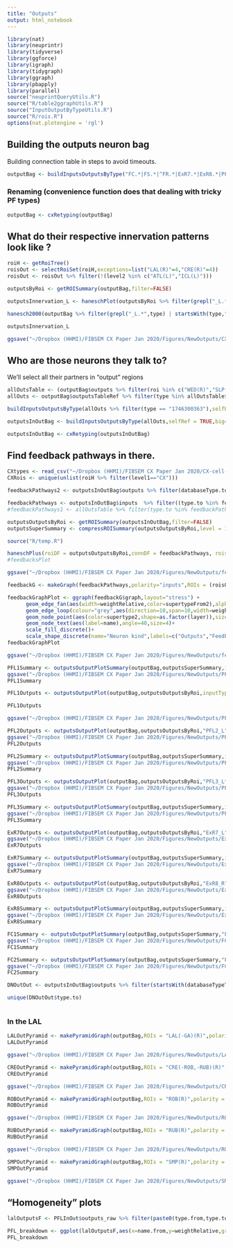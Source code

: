 ```yaml
---
title: "Outputs"
output: html_notebook
---
```


```r
library(nat)
library(neuprintr)
library(tidyverse)
library(ggforce)
library(igraph)
library(tidygraph)
library(ggraph)
library(pbapply)
library(parallel)
source("neuprintQueryUtils.R")
source("R/table2ggraphUtils.R")
source("InputOutputByTypeUtils.R")
source("R/rois.R")
options(nat.plotengine = 'rgl')
```

## Building the outputs neuron bag
Building connection table in steps to avoid timeouts.
```r
outputBag <- buildInputsOutputsByType("FC.*|FS.*|^FR.*|ExR7.*|ExR8.*|PFL.*|PFR.*|EL.*",big=TRUE,nc=5)
```

### Renaming (convenience function does that dealing with tricky PF types)
```r
outputBag <- cxRetyping(outputBag)
```

## What do their respective innervation patterns look like ?
```r
roiH <- getRoiTree()
roisOut <- selectRoiSet(roiH,exceptions=list("LAL(R)"=4,"CRE(R)"=4))
roisOut <- roisOut %>% filter(!(level2 %in% c("ATL(L)","ICL(L)")))
```
```r
outputsByRoi <- getROISummary(outputBag,filter=FALSE)
```


```r
outputsInnervation_L <- haneschPlot(outputsByRoi %>% filter(grepl("_L.*",type) | startsWith(type,"ExR8")),roiSelect = roisOut,grouping = "supertype2")
```

```r
hanesch2000(outputBag %>% filter(grepl("_L.*",type) | startsWith(type,"ExR8")),roiSelect = roisOut)
```


```r
outputsInnervation_L
```

```r
ggsave("~/Dropbox (HHMI)/FIBSEM CX Paper Jan 2020/Figures/NewOutputs/CXoutputsHaneschL.svg",outputsInnervation_L,width=6,height=8)
```

## Who are those neurons they talk to?
We'll select all their partners in "output" regions

```r
allOutsTable <- (outputBag$outputs %>% filter(roi %in% c("WED(R)","SLP(R)","SIP(R)","SMP(R)","SPS","IPS","CRE(R)","RUB(R)","ROB(R)","BU(R)","LAL(R)","AB(R)","GNG") & !(databaseType.to %in% outputBag$names$databaseType)))
allOuts <- outputBag$outputsTableRef %>% filter(type %in% allOutsTable$type.to)
```

```r
buildInputsOutputsByType(allOuts %>% filter(type == "1746300363"),selfRef=TRUE)
```


```r
outputsInOutBag <- buildInputsOutputsByType(allOuts,selfRef = TRUE,big=TRUE,nc=12)
```

```r
outputsInOutBag <- cxRetyping(outputsInOutBag)
```
## Find feedback pathways in there.
```r
CXtypes <- read_csv("~/Dropbox (HHMI)/FIBSEM CX Paper Jan 2020/CX-cell-types3")
CXRois <- unique(unlist(roiH %>% filter(level1=="CX")))
```


```r
feedbackPathways2 <- outputsInOutBag$outputs %>% filter(databaseType.to %in% CXtypes$n.type & (roi %in% CXRois))

feedbackPathways <- outputsInOutBag$inputs  %>% filter((type.to %in% feedbackPathways2$type.from) & (type.from %in% outputBag$names$type)) %>% ungroup()
#feedbackPathways1 <- allOutsTable %>% filter(type.to %in% feedbackPathways2$type.from)
```

```r
outputsOutputsByRoi <- getROISummary(outputsInOutBag,filter=FALSE)
outputsSuperSummary <- compressROISummary(outputsOutputsByRoi,level = 1,stat = sum)
```

```r
source("R/temp.R")
```

```r
haneschPlus(roiDF = outputsOutputsByRoi,connDF = feedbackPathways, rois=roisOut,groupPartnersBy = "supertype.from2")
#feedbacksPlot
```

```r
ggsave("~/Dropbox (HHMI)/FIBSEM CX Paper Jan 2020/Figures/NewOutputs/feedbacks.svg",feedbacksPlot,height=8)
```
```r
feedbackG <- makeGraph(feedbackPathways,polarity="inputs",ROIs = (roisOut %>% filter(level1 != "CX"))$customRois)
```

```r
feedbackGraphPlot <- ggraph(feedbackG$graph,layout="stress") + 
      geom_edge_fan(aes(width=weightRelative,color=supertypeFrom2),alpha=0.5) + 
      geom_edge_loop(colour="grey",aes(direction=10,span=10,width=weightRelative),alpha=0.5) +
      geom_node_point(aes(color=supertype2,shape=as.factor(layer)),size=8) + 
      geom_node_text(aes(label=name),angle=40,size=4)+
      scale_fill_discrete()+
      scale_shape_discrete(name="Neuron kind",labels=c("Outputs","Feedback"))
feedbackGraphPlot
```

```r
ggsave("~/Dropbox (HHMI)/FIBSEM CX Paper Jan 2020/Figures/NewOutputs/feedbacksGraph.svg",feedbackGraphPlot,width=12)
```




```r
PFL1Summary <- outputsOutputPlotSummary(outputBag,outputsSuperSummary,inputType="PFL1_L*")
ggsave("~/Dropbox (HHMI)/FIBSEM CX Paper Jan 2020/Figures/NewOutputs/PFL1Summary.svg",PFL1Summary)
PFL1Summary
```


```r
PFL1Outputs <- outputsOutputPlot(outputBag,outputsOutputsByRoi,inputType = "PFL1_L*")
```

```r
PFL1Outputs
```


```r
ggsave("~/Dropbox (HHMI)/FIBSEM CX Paper Jan 2020/Figures/NewOutputs/PFL1Outs.svg",PFL1Outputs)
```

```r
PFL2Outputs <- outputsOutputPlot(outputBag,outputsOutputsByRoi,"PFL2_L")
ggsave("~/Dropbox (HHMI)/FIBSEM CX Paper Jan 2020/Figures/NewOutputs/PFL2Outs.svg",PFL2Outputs,height=12)
PFL2Outputs
```
```r
PFL2Summary <- outputsOutputPlotSummary(outputBag,outputsSuperSummary,inputType="PFL2_L")
ggsave("~/Dropbox (HHMI)/FIBSEM CX Paper Jan 2020/Figures/NewOutputs/PFL2Summary.svg",PFL2Summary,height=9)
PFL2Summary
```

```r
PFL3Outputs <- outputsOutputPlot(outputBag,outputsOutputsByRoi,"PFL3_L*")
ggsave("~/Dropbox (HHMI)/FIBSEM CX Paper Jan 2020/Figures/NewOutputs/PFL3Outs.svg",PFL3Outputs,height=15)
PFL3Outputs
```
```r
PFL3Summary <- outputsOutputPlotSummary(outputBag,outputsSuperSummary,inputType="PFL3_L*")
ggsave("~/Dropbox (HHMI)/FIBSEM CX Paper Jan 2020/Figures/NewOutputs/PFL3Summary.svg",PFL3Summary,height=10)
PFL3Summary
```

```r
ExR7Outputs <- outputsOutputPlot(outputBag,outputsOutputsByRoi,"ExR7_L")
ggsave("~/Dropbox (HHMI)/FIBSEM CX Paper Jan 2020/Figures/NewOutputs/ExR7Outs.svg",ExR7Outputs,height=12)
ExR7Outputs
```

```r
ExR7Summary <- outputsOutputPlotSummary(outputBag,outputsSuperSummary,inputType="ExR7_L")
ggsave("~/Dropbox (HHMI)/FIBSEM CX Paper Jan 2020/Figures/NewOutputs/ExR7Summary.svg",ExR7Summary,height=9)
ExR7Summary
```


```r
ExR8Outputs <- outputsOutputPlot(outputBag,outputsOutputsByRoi,"ExR8_R")
ggsave("~/Dropbox (HHMI)/FIBSEM CX Paper Jan 2020/Figures/NewOutputs/ExR8Outs.svg",ExR8Outputs,height=12)
ExR8Outputs
```
```r
ExR8Summary <- outputsOutputPlotSummary(outputBag,outputsSuperSummary,inputType="ExR8_R")
ggsave("~/Dropbox (HHMI)/FIBSEM CX Paper Jan 2020/Figures/NewOutputs/ExR8Summary.svg",ExR8Summary,height=9)
ExR8Summary
```


```r
FC1Summary <- outputsOutputPlotSummary(outputBag,outputsSuperSummary,"FC1",inputCol = "supertypeFrom1")
ggsave("~/Dropbox (HHMI)/FIBSEM CX Paper Jan 2020/Figures/NewOutputs/FC1Summary.svg",FC1Summary,height=10)
FC1Summary
```
```r
FC2Summary <- outputsOutputPlotSummary(outputBag,outputsSuperSummary,"FC2",inputCol = "supertypeFrom1")
ggsave("~/Dropbox (HHMI)/FIBSEM CX Paper Jan 2020/Figures/NewOutputs/FC2Summary.svg",FC2Summary,height=10)
FC2Summary
```

```r
DNOutOut <- outputsInOutBag$outputs %>% filter(startsWith(databaseTypeTo,"DN"))
```

```r
unique(DNOutOut$type.to)
```

```r

```

### In the LAL
```r
LALOutPyramid <- makePyramidGraph(outputBag,ROIs = "LAL(-GA)(R)",polarity = "outputs",plot = TRUE)
LALOutPyramid
```

```r
ggsave("~/Dropbox (HHMI)/FIBSEM CX Paper Jan 2020/Figures/NewOutputs/LALOutPyramid.svg",LALOutPyramid,width=49,height=10)
```

```r
CREOutPyramid <- makePyramidGraph(outputBag,ROIs = "CRE(-ROB,-RUB)(R)",polarity = "outputs",plot = TRUE)
CREOutPyramid
```
```r
ggsave("~/Dropbox (HHMI)/FIBSEM CX Paper Jan 2020/Figures/NewOutputs/CREOutPyramid.svg",CREOutPyramid,width=49,height=10)
```

```r
ROBOutPyramid <- makePyramidGraph(outputBag,ROIs = "ROB(R)",polarity = "outputs",plot = TRUE)
ROBOutPyramid
```
```r
ggsave("~/Dropbox (HHMI)/FIBSEM CX Paper Jan 2020/Figures/NewOutputs/ROBOutPyramid.svg",ROBOutPyramid,width=18,height=10)
```

```r
RUBOutPyramid <- makePyramidGraph(outputBag,ROIs = "RUB(R)",polarity = "outputs",plot = TRUE)
RUBOutPyramid
```
```r
ggsave("~/Dropbox (HHMI)/FIBSEM CX Paper Jan 2020/Figures/NewOutputs/RUBOutPyramid.svg",RUBOutPyramid,width=18,height=10)
```

```r
SMPOutPyramid <- makePyramidGraph(outputBag,ROIs = "SMP(R)",polarity = "outputs",plot = TRUE)
SMPOutPyramid
```

```r
ggsave("~/Dropbox (HHMI)/FIBSEM CX Paper Jan 2020/Figures/NewOutputs/SMPOutPyramid.svg",SMPOutPyramid,width=30,height=10)
```


## "Homogeneity" plots
```r
lalOutputsF <- PFLInOut$outputs_raw %>% filter(paste0(type.from,type.to) %in% paste0(PFLInOut$outputs$type.from,PFLInOut$outputs$type.to) & roi == "LAL(-GA)(R)" & !(grepl("PFL1|PFL2|PFL3",type.to)))
```


```r
PFL_breakdown <- ggplot(lalOutputsF,aes(x=name.from,y=weightRelative,group=to,color=as.factor(to))) + geom_point() + geom_line() + facet_wrap(~databaseTypeFrom+type.to ,drop=TRUE,scales = "free_x") + theme_minimal() + theme(axis.text.x = element_text(angle = 90))+  guides(color="none")+ labs(y="Relative weight in the LAL",x="Input Neuron")
PFL_breakdown
```


